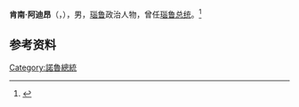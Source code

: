 '''肯南·阿迪昂'''（{{lang-en|Kennan Adeang}}，{{bd|1942年|12月23日|2011年|12月26日|}}），男，[[瑙鲁|瑙鲁]]政治人物，曾任[[瑙鲁总统|瑙鲁总统]]。<ref>{{Cite book|title=瑙鲁|author=赵少峰编著|publisher=社会科学文献出版社|year=2017|isbn=9787520112840|location=北京|pages=47}}</ref>

== 参考资料 ==
{{reflist}}

{{瑙鲁小作品}}

{{Authority control}}
{{DEFAULTSORT:Adeang, Kennan}}
[[Category:諾魯總統|Category:諾魯總統]]